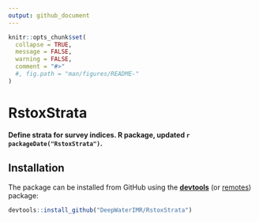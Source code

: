 ```yaml
---
output: github_document
---
```


```r
knitr::opts_chunk$set(
  collapse = TRUE,
  message = FALSE, 
  warning = FALSE,
  comment = "#>"
  #, fig.path = "man/figures/README-"
)
```

# RstoxStrata
**Define strata for survey indices. R package, updated `r packageDate("RstoxStrata")`.**


## Installation

The package can be installed from GitHub using the [**devtools**](https://cran.r-project.org/web/packages/devtools/index.html) (or [remotes](https://cran.r-project.org/web/packages/remotes/index.html)) package:

```r
devtools::install_github("DeepWaterIMR/RstoxStrata")
```


